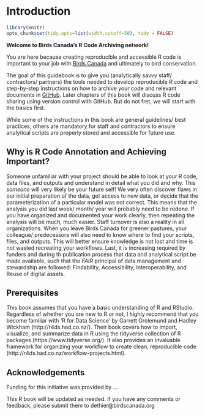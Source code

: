 # Introduction {#Intro1}

```r

library(knitr)
opts_chunk$set(tidy.opts=list(width.cutoff=50), tidy = FALSE)

``` 

**Welcome to Birds Canada's R Code Archiving network!** 

You are here because creating reproducible and accessible R code is important to your job with [Birds Canada](https://www.birdscanada.org/) and ultimately to bird conservation. 

The goal of this guidebook is to give you (analytically savvy staff/ contractors/ partners) the tools needed to develop reproducible R code and step-by-step instructions on how to archive your code and relevant documents in [GitHub](https://github.com/). Later chapters of this book will discuss R code sharing using version control with GitHub. But do not fret, we will start with the basics first. 

While some of the instructions in this book are general guidelines/ best practices, others are mandatory for staff and contractors to ensure analytical scripts are properly stored and accessible for future use.    

## Why is R Code Annotation and Achieving Important? {#intro1.1}

Someone unfamiliar with your project should be able to look at your R code, data files, and outputs and understand in detail what you did and why. This *someone* will very likely be your future self! We very often discover flaws in our initial preparation of the data, get access to new data, or decide that the parameterization of a particular model was not correct. This means that the analysis you did last week/ month/ year will probably need to be redone. If you have organized and documented your work clearly, then repeating the analysis will be much, much easier. Staff turnover is also a reality in all organizations. When you leave Birds Canada for greener pastures, your colleague/ predecessors will also need to know where to find your scripts, files, and outputs. This will better ensure knowledge is not lost and time is not wasted recreating your workflows. Last, it is increasing required by funders and during th publication process that data and analytical script be made available, such that the *FAIR* principal of data management and stewardship are followed: Findability, Accessibility, Interoperability, and Reuse of digital assets. 

## Prerequisites {#intro1.2}

This book assumes that you have a basic understanding of R and RStudio. Regardless of whether you are new to R or not, I highly recommend that you become familiar with ‘R for Data Science’ by Garrett Grolemund and Hadley Wickham (http://r4ds.had.co.nz/). Their book covers how to import, visualize, and summarize data in R using the tidyverse collection of R packages (https://www.tidyverse.org/). It also provides an invaluable framework for organizing your workflow to create clean, reproducible code (http://r4ds.had.co.nz/workflow-projects.html). 

## Acknowledgements {#intro1.3}

Funding for this initiative was provided by ...

This R book will be updated as needed. If you have any comments or feedback, please submit them to dethier@birdscanada.org





